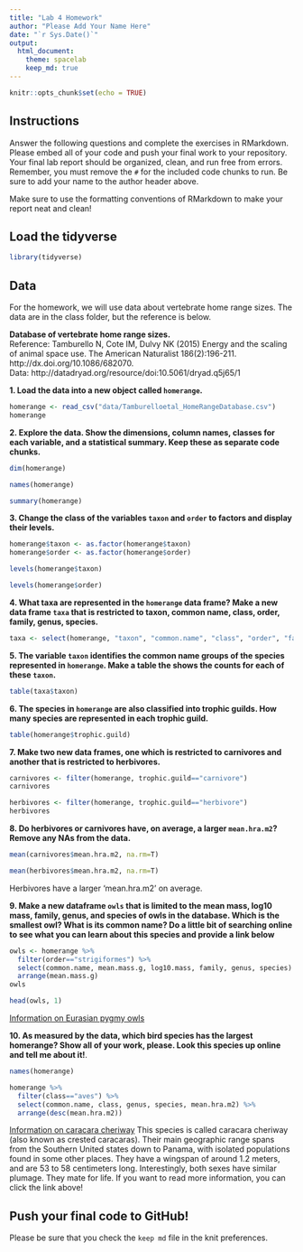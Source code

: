 ```yaml
---
title: "Lab 4 Homework"
author: "Please Add Your Name Here"
date: "`r Sys.Date()`"
output:
  html_document: 
    theme: spacelab
    keep_md: true
---
```


```r
knitr::opts_chunk$set(echo = TRUE)
```

## Instructions
Answer the following questions and complete the exercises in RMarkdown. Please embed all of your code and push your final work to your repository. Your final lab report should be organized, clean, and run free from errors. Remember, you must remove the `#` for the included code chunks to run. Be sure to add your name to the author header above.  

Make sure to use the formatting conventions of RMarkdown to make your report neat and clean!  

## Load the tidyverse
```r
library(tidyverse)
```

## Data
For the homework, we will use data about vertebrate home range sizes. The data are in the class folder, but the reference is below.  

**Database of vertebrate home range sizes.**  
Reference: Tamburello N, Cote IM, Dulvy NK (2015) Energy and the scaling of animal space use. The American Naturalist 186(2):196-211. http://dx.doi.org/10.1086/682070.  
Data: http://datadryad.org/resource/doi:10.5061/dryad.q5j65/1  

**1. Load the data into a new object called `homerange`.**
```r
homerange <- read_csv("data/Tamburelloetal_HomeRangeDatabase.csv")
homerange
```

**2. Explore the data. Show the dimensions, column names, classes for each variable, and a statistical summary. Keep these as separate code chunks.**  
```r
dim(homerange)
```

```r
names(homerange)
```

```r
summary(homerange)
```

**3. Change the class of the variables `taxon` and `order` to factors and display their levels.**  
```r
homerange$taxon <- as.factor(homerange$taxon)
homerange$order <- as.factor(homerange$order)
```

```r
levels(homerange$taxon)
```

```r
levels(homerange$order)
```

**4. What taxa are represented in the `homerange` data frame? Make a new data frame `taxa` that is restricted to taxon, common name, class, order, family, genus, species.**  
```r
taxa <- select(homerange, "taxon", "common.name", "class", "order", "family", "genus", "species")
```

**5. The variable `taxon` identifies the common name groups of the species represented in `homerange`. Make a table the shows the counts for each of these `taxon`.**  
```r
table(taxa$taxon)
```

**6. The species in `homerange` are also classified into trophic guilds. How many species are represented in each trophic guild.**  

```r
table(homerange$trophic.guild)
```

**7. Make two new data frames, one which is restricted to carnivores and another that is restricted to herbivores.**  
```r
carnivores <- filter(homerange, trophic.guild=="carnivore")
carnivores
```
```r
herbivores <- filter(homerange, trophic.guild=="herbivore")
herbivores
```

**8. Do herbivores or carnivores have, on average, a larger `mean.hra.m2`? Remove any NAs from the data.**  
```r
mean(carnivores$mean.hra.m2, na.rm=T)
```

```r
mean(herbivores$mean.hra.m2, na.rm=T)
```
Herbivores have a larger 'mean.hra.m2' on average.

**9. Make a new dataframe `owls` that is limited to the mean mass, log10 mass, family, genus, and species of owls in the database. Which is the smallest owl? What is its common name? Do a little bit of searching online to see what you can learn about this species and provide a link below** 

```r
owls <- homerange %>% 
  filter(order=="strigiformes") %>% 
  select(common.name, mean.mass.g, log10.mass, family, genus, species) %>% 
  arrange(mean.mass.g)
owls
```
```r
head(owls, 1)
```


[Information on Eurasian pygmy owls](https://animaldiversity.org/accounts/Glaucidium_passerinum/)


**10. As measured by the data, which bird species has the largest homerange? Show all of your work, please. Look this species up online and tell me about it!**.  

```r
names(homerange)
```

```r
homerange %>% 
  filter(class=="aves") %>% 
  select(common.name, class, genus, species, mean.hra.m2) %>% 
  arrange(desc(mean.hra.m2))
```
[Information on caracara cheriway](https://animaldiversity.org/accounts/Caracara_cheriway/)
This species is called caracara cheriway (also known as crested caracaras). Their main geographic range spans from the Southern United states down to Panama, with isolated populations found in some other places. They have a wingspan of around 1.2 meters, and are 53 to 58 centimeters long. Interestingly, both sexes have similar plumage. They mate for life. If you want to read more information, you can click the link above!


## Push your final code to GitHub!
Please be sure that you check the `keep md` file in the knit preferences.   
